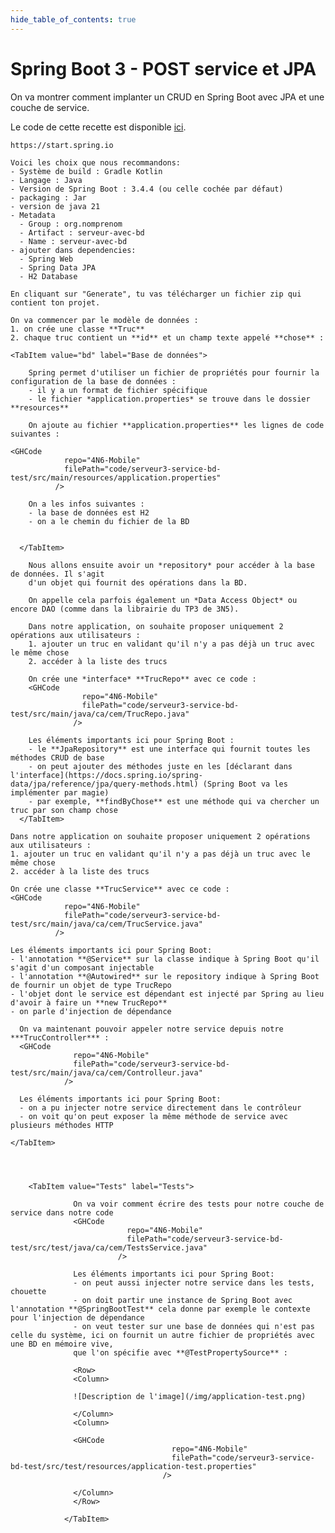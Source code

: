 ```yaml
---
hide_table_of_contents: true
---
```


# Spring Boot 3 - POST service et JPA

On va montrer comment implanter un CRUD en Spring Boot avec JPA et une couche de service.

Le code de cette recette est disponible [ici](https://github.com/departement-info-cem/4N6-Mobile/tree/main/code/serveur3-service-bd-test/).


<Tabs queryString="recette-spring-controler-get">
  <TabItem value="Spring-Initializr" label="Initialiser le projet">

    https://start.spring.io

    Voici les choix que nous recommandons:
    - Système de build : Gradle Kotlin
    - Langage : Java
    - Version de Spring Boot : 3.4.4 (ou celle cochée par défaut)
    - packaging : Jar
    - version de java 21
    - Metadata
      - Group : org.nomprenom
      - Artifact : serveur-avec-bd
      - Name : serveur-avec-bd
    - ajouter dans dependencies:
      - Spring Web
      - Spring Data JPA
      - H2 Database

    En cliquant sur "Generate", tu vas télécharger un fichier zip qui contient ton projet.

  </TabItem>
  <TabItem value="ide" label="Modèle de données">

    On va commencer par le modèle de données :
    1. on crée une classe **Truc**
    2. chaque truc contient un **id** et un champ texte appelé **chose** :

<GHCode
            repo="4N6-Mobile"
            filePath="code/serveur3-service-bd-test/src/main/java/ca/cem/Truc.java"
          />

  </TabItem>

    <TabItem value="bd" label="Base de données">

        Spring permet d'utiliser un fichier de propriétés pour fournir la configuration de la base de données :
        - il y a un format de fichier spécifique
        - le fichier *application.properties* se trouve dans le dossier **resources**

        On ajoute au fichier **application.properties** les lignes de code suivantes :

    <GHCode
                repo="4N6-Mobile"
                filePath="code/serveur3-service-bd-test/src/main/resources/application.properties"
              />

        On a les infos suivantes :
        - la base de données est H2
        - on a le chemin du fichier de la BD


      </TabItem>

  <TabItem value="Repository" label="Repository">

        Nous allons ensuite avoir un *repository* pour accéder à la base de données. Il s'agit
        d'un objet qui fournit des opérations dans la BD.

        On appelle cela parfois également un *Data Access Object* ou encore DAO (comme dans la librairie du TP3 de 3N5).

        Dans notre application, on souhaite proposer uniquement 2 opérations aux utilisateurs :
        1. ajouter un truc en validant qu'il n'y a pas déjà un truc avec le même chose
        2. accéder à la liste des trucs

        On crée une *interface* **TrucRepo** avec ce code :
        <GHCode
                    repo="4N6-Mobile"
                    filePath="code/serveur3-service-bd-test/src/main/java/ca/cem/TrucRepo.java"
                  />

        Les éléments importants ici pour Spring Boot :
        - le **JpaRepository** est une interface qui fournit toutes les méthodes CRUD de base
        - on peut ajouter des méthodes juste en les [déclarant dans l'interface](https://docs.spring.io/spring-data/jpa/reference/jpa/query-methods.html) (Spring Boot va les implémenter par magie)
        - par exemple, **findByChose** est une méthode qui va chercher un truc par son champ chose
      </TabItem>

  <TabItem value="Service" label="Classe de service">

    Dans notre application on souhaite proposer uniquement 2 opérations aux utilisateurs :
    1. ajouter un truc en validant qu'il n'y a pas déjà un truc avec le même chose
    2. accéder à la liste des trucs

    On crée une classe **TrucService** avec ce code :
    <GHCode
                repo="4N6-Mobile"
                filePath="code/serveur3-service-bd-test/src/main/java/ca/cem/TrucService.java"
              />

    Les éléments importants ici pour Spring Boot:
    - l'annotation **@Service** sur la classe indique à Spring Boot qu'il s'agit d'un composant injectable
    - l'annotation **@Autowired** sur le repository indique à Spring Boot de fournir un objet de type TrucRepo
    - l'objet dont le service est dépendant est injecté par Spring au lieu d'avoir à faire un **new TrucRepo**
    - on parle d'injection de dépendance

  </TabItem>

  <TabItem value="Controler" label="Contrôleur">

      On va maintenant pouvoir appeler notre service depuis notre ***TrucController*** :
      <GHCode
                  repo="4N6-Mobile"
                  filePath="code/serveur3-service-bd-test/src/main/java/ca/cem/Controlleur.java"
                />

      Les éléments importants ici pour Spring Boot:
      - on a pu injecter notre service directement dans le contrôleur
      - on voit qu'on peut exposer la même méthode de service avec plusieurs méthodes HTTP

    </TabItem>




        <TabItem value="Tests" label="Tests">

                  On va voir comment écrire des tests pour notre couche de service dans notre code
                  <GHCode
                              repo="4N6-Mobile"
                              filePath="code/serveur3-service-bd-test/src/test/java/ca/cem/TestsService.java"
                            />

                  Les éléments importants ici pour Spring Boot:
                  - on peut aussi injecter notre service dans les tests, chouette
                  - on doit partir une instance de Spring Boot avec l'annotation **@SpringBootTest** cela donne par exemple le contexte pour l'injection de dépendance
                  - on veut tester sur une base de données qui n'est pas celle du système, ici on fournit un autre fichier de propriétés avec une BD en mémoire vive,
                  que l'on spécifie avec **@TestPropertySource** :

                  <Row>
                  <Column>

                  ![Description de l'image](/img/application-test.png)

                  </Column>
                  <Column>
                  
                  <GHCode
                                        repo="4N6-Mobile"
                                        filePath="code/serveur3-service-bd-test/src/test/resources/application-test.properties"
                                      />
                  
                  </Column>
                  </Row>

                </TabItem>

</Tabs>

